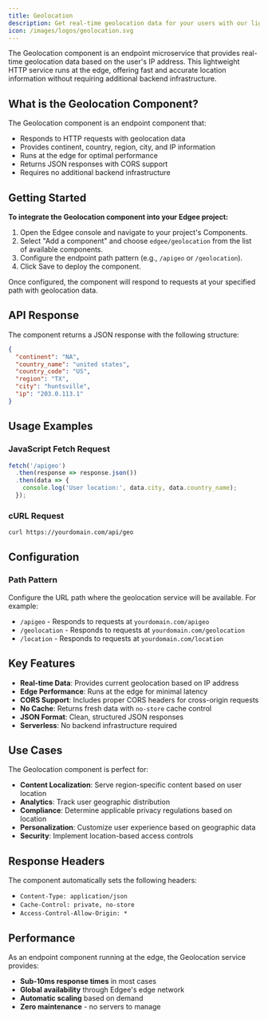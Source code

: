 ```yaml
---
title: Geolocation
description: Get real-time geolocation data for your users with our lightweight endpoint component.
icon: /images/logos/geolocation.svg
---
```



<EdgeeSdk />

The Geolocation component is an endpoint microservice that provides real-time geolocation data based on the user's IP address. 
This lightweight HTTP service runs at the edge, offering fast and accurate location information without requiring additional backend infrastructure.

## What is the Geolocation Component?

The Geolocation component is an endpoint component that:
- Responds to HTTP requests with geolocation data
- Provides continent, country, region, city, and IP information
- Runs at the edge for optimal performance
- Returns JSON responses with CORS support
- Requires no additional backend infrastructure

## Getting Started

**To integrate the Geolocation component into your Edgee project:**

1. Open the Edgee console and navigate to your project's Components.
2. Select "Add a component" and choose `edgee/geolocation` from the list of available components.
3. Configure the endpoint path pattern (e.g., `/apigeo` or `/geolocation`).
4. Click Save to deploy the component.

Once configured, the component will respond to requests at your specified path with geolocation data.

## API Response

The component returns a JSON response with the following structure:

```json
{
  "continent": "NA",
  "country_name": "united states",
  "country_code": "US",
  "region": "TX",
  "city": "huntsville",
  "ip": "203.0.113.1"
}
```

## Usage Examples

### JavaScript Fetch Request
```javascript
fetch('/apigeo')
  .then(response => response.json())
  .then(data => {
    console.log('User location:', data.city, data.country_name);
  });
```

### cURL Request
```bash
curl https://yourdomain.com/api/geo
```

## Configuration

### Path Pattern
Configure the URL path where the geolocation service will be available. For example:
- `/apigeo` - Responds to requests at `yourdomain.com/apigeo`
- `/geolocation` - Responds to requests at `yourdomain.com/geolocation`
- `/location` - Responds to requests at `yourdomain.com/location`

## Key Features

- **Real-time Data**: Provides current geolocation based on IP address
- **Edge Performance**: Runs at the edge for minimal latency
- **CORS Support**: Includes proper CORS headers for cross-origin requests
- **No Cache**: Returns fresh data with `no-store` cache control
- **JSON Format**: Clean, structured JSON responses
- **Serverless**: No backend infrastructure required

## Use Cases

The Geolocation component is perfect for:
- **Content Localization**: Serve region-specific content based on user location
- **Analytics**: Track user geographic distribution
- **Compliance**: Determine applicable privacy regulations based on location
- **Personalization**: Customize user experience based on geographic data
- **Security**: Implement location-based access controls

## Response Headers

The component automatically sets the following headers:
- `Content-Type: application/json`
- `Cache-Control: private, no-store`
- `Access-Control-Allow-Origin: *`

## Performance

As an endpoint component running at the edge, the Geolocation service provides:
- **Sub-10ms response times** in most cases
- **Global availability** through Edgee's edge network
- **Automatic scaling** based on demand
- **Zero maintenance** - no servers to manage


